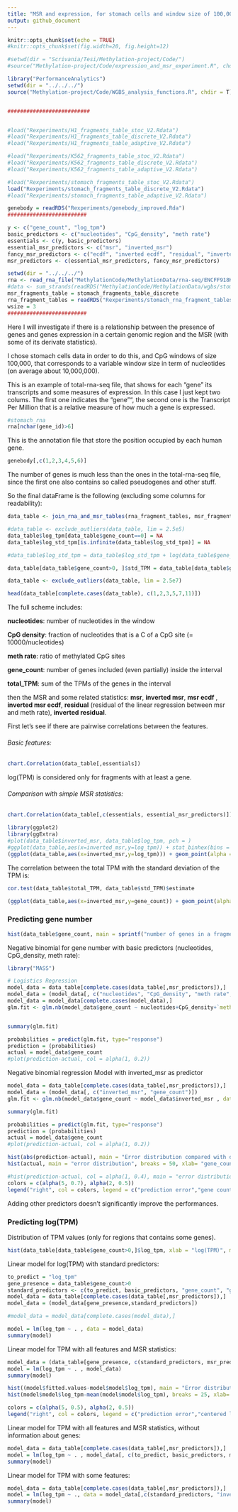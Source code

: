 ```yaml
---
title: "MSR and expression, for stomach cells and window size of 100,000"
output: github_document
---
```


```r
knitr::opts_chunk$set(echo = TRUE)
#knitr::opts_chunk$set(fig.width=20, fig.height=12) 

#setwd(dir = "Scrivania/Tesi/Methylation-project/Code/")
#source("Methylation-project/Code/expression_and_msr_experiment.R", chdir = T)
```



```r
library("PerformanceAnalytics")
setwd(dir = "../../../")
source("Methylation-project/Code/WGBS_analysis_functions.R", chdir = T)


##########################


#load("Rexperiments/H1_fragments_table_stoc_V2.Rdata")
#load("Rexperiments/H1_fragments_table_discrete_V2.Rdata")
#load("Rexperiments/H1_fragments_table_adaptive_V2.Rdata")

#load("Rexperiments/K562_fragments_table_stoc_V2.Rdata")
#load("Rexperiments/K562_fragments_table_discrete_V2.Rdata")
#load("Rexperiments/K562_fragments_table_adaptive_V2.Rdata")

#load("Rexperiments/stomach_fragments_table_stoc_V2.Rdata")
load("Rexperiments/stomach_fragments_table_discrete_V2.Rdata")
#load("Rexperiments/stomach_fragments_table_adaptive_V2.Rdata")

genebody = readRDS("Rexperiments/genebody_improved.Rda")
#########################

y <- c("gene_count", "log_tpm")
basic_predictors <- c("nucleotides", "CpG_density", "meth rate")
essentials <- c(y, basic_predictors)
essential_msr_predictors <- c("msr", "inverted_msr")
fancy_msr_predictors <- c("ecdf", "inverted ecdf", "residual", "inverted_residual")
msr_predictors <- c(essential_msr_predictors, fancy_msr_predictors)
```


```r
setwd(dir = "../../../")
rna <- read_rna_file("MethylationCode/MethylationData/rna-seq/ENCFF918KPC_stomach.tsv")
#data <- sum_strands(readRDS("MethylationCode/MethylationData/wgbs/stomach.Rda"))
msr_fragments_table = stomach_fragments_table_discrete
rna_fragment_tables = readRDS("Rexperiments/stomach_rna_fragment_tables.Rda")
wsize = 3
#########################
```

Here I will investigate if there is a relationship between the presence of genes and genes expression in a certain genomic region and the MSR (with some of its derivate statistics).

I chose stomach cells data in order to do this, and CpG windows of size 100,000, that corresponds to a variable window size in term of nucleotides (on average about 10,000,000).


This is an example of total-rna-seq file, that shows for each "gene" its transcripts and some measures of expression. In this case I just kept two colums.
The first one indicates the "gene"", the second one is the Transcript Per Million that is a relative measure of how much a gene is expressed.

```r
#stomach_rna
rna[nchar(gene_id)>6]
```

This is the annotation file that store the position occupied by each human gene.

```r
genebody[,c(1,2,3,4,5,6)]
```
The number of genes is much less than the ones in the total-rna-seq file, since the first one also contains so called pseudogenes and other stuff.



So the final dataFrame is the following (excluding some columns for readability):
```r
data_table <- join_rna_and_msr_tables(rna_fragment_tables, msr_fragments_table, wsize)

#data_table <- exclude_outliers(data_table, lim = 2.5e5)
data_table$log_tpm[data_table$gene_count==0] = NA
data_table$log_std_tpm[is.infinite(data_table$log_std_tpm)] = NA

#data_table$log_std_tpm = data_table$log_std_tpm + log(data_table$gene_count-1) - log(data_table$gene_count)

data_table[data_table$gene_count>0, ]$std_TPM = data_table[data_table$gene_count>0, ]$std_TPM * sqrt((data_table[data_table$gene_count>0, ]$gene_count-1)/ (data_table[data_table$gene_count>0, ]$gene_count))

data_table <- exclude_outliers(data_table, lim = 2.5e7)
```

```r
head(data_table[complete.cases(data_table), c(1,2,3,5,7,11)])
```

The full scheme includes:

**nucleotides**: number of nucleotides in the window

**CpG density**: fraction of nucleotides that is a C of a CpG site (= 10000/nucleotides)

**meth rate**: ratio of methylated CpG sites

**gene_count**: number of genes included (even partially) inside the interval

**total_TPM**: sum of the TPMs of the genes in the interval

then the MSR and some related statistics: 
**msr**, **inverted msr**, **msr ecdf **, **inverted msr ecdf**, **residual** (residual of the linear regression between msr and meth rate), **inverted residual**.



First let's see if there are pairwise correlations between the features.

###### Basic features:

```r
chart.Correlation(data_table[,essentials])
```

log(TPM) is considered only for fragments with at least a gene.

###### Comparison with simple MSR statistics:
```r
chart.Correlation(data_table[,c(essentials, essential_msr_predictors)])
```


```r
library(ggplot2)
library(ggExtra)
#plot(data_table$inverted_msr, data_table$log_tpm, pch = )
#ggplot(data_table,aes(x=inverted_msr,y=log_tpm)) + stat_binhex(bins = 20) + scale_fill_viridis_c() + geom_point(shape = '.', col = 'white')
(ggplot(data_table,aes(x=inverted_msr,y=log_tpm))) + geom_point(alpha = 0.5) + ggtitle("inverted msr vs log(tpm)")
```

The correlation between the total TPM with the standard deviation of the TPM is:
```r
cor.test(data_table$total_TPM, data_table$std_TPM)$estimate
```


```r
(ggplot(data_table,aes(x=inverted_msr,y=gene_count)) + geom_point(alpha = 0.5, col = "dark blue")) +ggtitle("inverted msr vs gene number")
```


### Predicting gene number

```r
hist(data_table$gene_count, main = sprintf("number of genes in a fragment, mean: %s", round(mean(data_table$gene_count,na.rm = T),2)), xlab = "genes count")
```



Negative binomial for gene number with basic predictors (nucleotides, CpG_density, meth rate):

```r
library("MASS")

# Logistics Regression
model_data = data_table[complete.cases(data_table[,msr_predictors]),]
model_data = (model_data[, c("nucleotides", "CpG_density", "meth rate", "gene_count", "msr_density")])
model_data = model_data[complete.cases(model_data),]
glm.fit <- glm.nb(model_data$gene_count ~ nucleotides+CpG_density+`meth rate`+msr_density, data = model_data)


summary(glm.fit)

probabilities = predict(glm.fit, type="response")
prediction = (probabilities)
actual = model_data$gene_count
#plot(prediction-actual, col = alpha(1, 0.2))

```


Negative binomial regression Model with inverted_msr as predictor
```r
model_data = data_table[complete.cases(data_table[,msr_predictors]),]
model_data = (model_data[, c("inverted_msr", "gene_count")])
glm.fit <- glm.nb(model_data$gene_count ~ model_data$inverted_msr , data = model_data)

summary(glm.fit)

probabilities = predict(glm.fit, type="response")
prediction = (probabilities)
actual = model_data$gene_count
#plot(prediction-actual, col = alpha(1, 0.2))

hist(abs(prediction-actual), main = "Error distribution compared with data", breaks = 50, xlab= "prediction-actual", probability = T, col = alpha(5, 0.7))
hist(actual, main = "error distribution", breaks = 50, xlab= "gene_count", col = alpha(2, 0.5), probability = T, add=T)

#hist(prediction-actual, col = alpha(1, 0.4), main = "error distribution", breaks = 50, xlab= "prediction-actual")
colors = c(alpha(5, 0.7), alpha(2, 0.5))
legend("right", col = colors, legend = c("prediction error","gene count"), fill = colors)
```


Adding other predictors doesn't significantly improve the performances.


### Predicting log(TPM)

Distribution of TPM values (only for regions that contains some genes).
```r

hist(data_table[data_table$gene_count>0,]$log_tpm, xlab = "log(TPM)", main = "", breaks = 25)
```



Linear model for log(TPM) with standard predictors:
```r
to_predict = "log_tpm"
gene_presence = data_table$gene_count>0
standard_predictors <- c(to_predict, basic_predictors, "gene_count", "genes_nucleotides_count", "msr_density")
model_data = data_table[complete.cases(data_table[,msr_predictors]),]
model_data = (model_data[gene_presence,standard_predictors])

#model_data = model_data[complete.cases(model_data),]

model = lm(log_tpm ~ . , data = model_data)
summary(model)

```

Linear model for TPM with all features and MSR statistics:
```r
model_data = (data_table[gene_presence, c(standard_predictors, msr_predictors)])
model = lm(log_tpm ~ . , model_data)
summary(model)

hist((model$fitted.values-model$model$log_tpm), main = "Error distribution compared with centered data", breaks = 20, xlab= "prediction-actual", probability = F, col = alpha(5, 1), xlim = c(-2,3), ylim = c(0,48))
hist(model$model$log_tpm-mean(model$model$log_tpm), breaks = 25, xlab= "log(tpm)", col = alpha(2, 0.4), probability = F, add=T)

colors = c(alpha(5, 0.5), alpha(2, 0.5))
legend("right", col = colors, legend = c("prediction error","centered log(tpm)"), fill = colors)
```

Linear model for TPM with all features and MSR statistics, without information about genes:
```r
model_data = data_table[complete.cases(data_table[,msr_predictors]),]
model = lm(log_tpm ~ . , model_data[, c(to_predict, basic_predictors, msr_predictors, "msr_density")])
summary(model)
```


Linear model for TPM with some features:

```r

model_data = data_table[complete.cases(data_table[,msr_predictors]),]
model = lm(log_tpm ~ ., data = model_data[,c(standard_predictors, "inverted_msr")])
summary(model)
```





